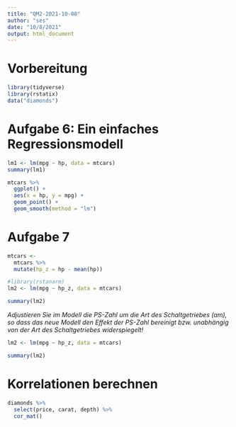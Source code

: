 ```yaml
---
title: "QM2-2021-10-08"
author: "ses"
date: "10/8/2021"
output: html_document
---
```




# Vorbereitung

```r
library(tidyverse)
library(rstatix)
data("diamonds")
```



# Aufgabe 6: Ein einfaches Regressionsmodell


```r
lm1 <- lm(mpg ~ hp, data = mtcars)
summary(lm1)
```

```r
mtcars %>% 
  ggplot() +
  aes(x = hp, y = mpg) +
  geom_point() +
  geom_smooth(method = "lm")
```



# Aufgabe 7


```r
mtcars <-
  mtcars %>% 
  mutate(hp_z = hp - mean(hp))

#library(rstanarm)
lm2 <- lm(mpg ~ hp_z, data = mtcars)

summary(lm2)

```


*Adjustieren Sie im Modell die PS-Zahl um die Art des Schaltgetriebes (am), so dass das neue Modell den Effekt der PS-Zahl bereinigt bzw. unabhängig von der Art des Schaltgetriebes widerspiegelt!*


```r
lm2 <- lm(mpg ~ hp_z, data = mtcars)

summary(lm2)
```



# Korrelationen berechnen


```r
diamonds %>% 
  select(price, carat, depth) %>% 
  cor_mat()
```

